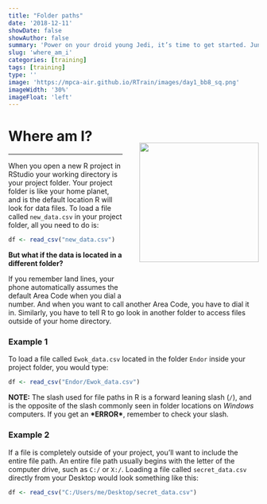 ---
title: "Folder paths"
date: '2018-12-11'
showDate: false
showAuthor: false
summary: 'Power on your droid young Jedi, it’s time to get started. Junk Boss Plutt is up to no-good once again and we’ve got scrap to find...'
slug: 'where_am_i'
categories: [training]
tags: [training]
type: ''
image: 'https://mpca-air.github.io/RTrain/images/day1_bb8_sq.png' 
imageWidth: '30%'
imageFloat: 'left'
---


![](../../images/day1_bb8_sq.png){width="240" style="float: right; margin-left: 34px; margin-top: 55px; margin-bottom: 64px;"}


# Where am I? 
<hr>

When you open a new R project in RStudio your working directory is your project folder. Your project folder is like your home planet, and is the default location R will look for data files. To load a file called `new_data.csv` in your project folder, all you need to do is:

```{r, eval = F}

df <- read_csv("new_data.csv")
```


__But what if the data is located in a different folder?__ 

If you remember land lines, your phone automatically assumes the default Area Code when you dial a number. And when you want to call another Area Code, you have to dial it in. Similarly, you have to tell R to go look in another folder to access files outside of your home directory. 

### Example 1

To load a file called `Ewok_data.csv` located in the folder `Endor` inside your project folder, you would type:

```{r, eval = F}

df <- read_csv("Endor/Ewok_data.csv")
```


__NOTE:__ The slash used for file paths in R is a forward leaning slash (`/`), and is the opposite of the slash commonly seen in folder locations on _Windows_ computers. If you get an __\*ERROR\*__, remember to check your slash.


### Example 2

If a file is completely outside of your project, you'll want to include the entire file path. An entire file path usually begins with the letter of the computer drive, such as `C:/` or `X:/`. Loading a file called `secret_data.csv` directly from your Desktop would look something like this:

```{r, eval=F}

df <- read_csv("C:/Users/me/Desktop/secret_data.csv")
```



